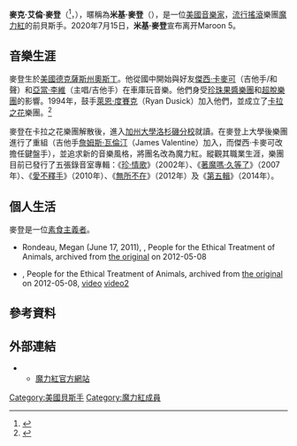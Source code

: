 {{Infobox musical artist
| name                = 米基·麥登<br>Mickey Madden
| birth_name          = 麥克·艾倫·麥登<br>（Michael Allen Madden）
| image               = Mickey Madden 2007.11.29.jpg
| caption             = 麥登與[[魔力紅|魔力紅]]於2007年演出
| background          = non_vocal_instrumentalist
| birth_date          = {{Birth date and age|mf=yes|1979|5|13}} 
|birth_place          =  [[美國|美國]][[德克薩斯州|德克薩斯州]][[奧斯丁|奧斯丁]]
| instrument          = [[電貝斯|電貝斯]]、[[吉他|吉他]]、[[合成器|合成器]]
| genre               = [[另類搖滾|另類搖滾]]、[[放克搖滾|放克搖滾]]、[[流行搖滾|流行搖滾]]、[[靈魂樂|靈魂樂]]
| occupation          = 貝斯手、音樂家
| years_active        = 1992年至今
| label               = [[J唱片公司|J]]、[[A&M/Octone|A&M/Octone]]、[[Interscope|Interscope]]
| associated_acts     = [[魔力紅|魔力紅]]、[[卡拉之花|卡拉之花]]、[[Historics|Historics]]
| website             = {{URL|maroon5.com/}}
}}

'''麥克·艾倫·麥登'''（{{lang-en|Michael Allen Madden}}<ref>{{cite web |url=http://www.ascap.com/ace/search.cfm?requesttimeout=300&mode=results&searchstr=380598578&search_in=i&search_type=exact&search_det=t,s,w,p,b,v&results_pp=30&start=1 |title=American Society of Composers, Authors and Publishers |publisher=Ascap.com |date= |accessdate=2011-07-17 |archive-date=2011-05-23 |archive-url=https://web.archive.org/web/20110523074618/http://www.ascap.com/ace/search.cfm?requesttimeout=300&mode=results&searchstr=380598578&search_in=i&search_type=exact&search_det=t,s,w,p,b,v&results_pp=30&start=1 |dead-url=no }}</ref>，{{bd|1979年|5月13日}}），暱稱為'''米基·麥登'''（{{lang-en|Mickey Madden}}），是一位[[美國|美國]][[音樂家|音樂家]]，[[流行搖滾|流行搖滾]]樂團[[魔力紅|魔力紅]]的前貝斯手。2020年7月15日，'''米基·麥登'''宣布离开Maroon 5。

==音樂生涯==
麥登生於[[美國|美國]][[德克薩斯州|德克薩斯州]][[奧斯丁|奧斯丁]]。他從國中開始與好友[[傑西·卡麥可|傑西·卡麥可]]（吉他手/和聲）和[[亞當·李維|亞當·李維]]（主唱/吉他手）在車庫玩音樂。他們身受[[珍珠果醬樂團|珍珠果醬樂團]]和[[超脫樂團|超脫樂團]]的影響。1994年，鼓手[[萊恩·度賽克|萊恩·度賽克]]（Ryan Dusick）加入他們，並成立了[[卡拉之花|卡拉之花]]樂團。<ref name="BBBIO">{{cite web|url=http://www.billboard.com/bbcom/bio/index.jsp?JSESSIONID=1MYQG10L1xmXkrCGgpZNLdFy50TYJ0qzn4GMGyFNXM12pcJn2Q1c!577458200&&pid=487690|title=Biography of Mickey Madden|publisher=Billboard.com|accessdate=2011-07-17|deadurl=yes|archiveurl=https://web.archive.org/web/20071113082012/http://www.billboard.com/bbcom/bio/index.jsp?JSESSIONID=1MYQG10L1xmXkrCGgpZNLdFy50TYJ0qzn4GMGyFNXM12pcJn2Q1c%21577458200&&pid=487690|archivedate=2007-11-13}}</ref>

麥登在卡拉之花樂團解散後，進入[[加州大學洛杉磯分校|加州大學洛杉磯分校]]就讀。在麥登上大學後樂團進行了重組（吉他手[[詹姆斯·瓦倫汀|詹姆斯·瓦倫汀]]（James Valentine）加入，而傑西·卡麥可改擔任鍵盤手），並追求新的音樂風格，將團名改為魔力紅。縱觀其職業生涯，樂團目前已發行了五張錄音室專輯：《[[珍·情歌|珍·情歌]]》（2002年）、《[[著魔嗎·久等了|著魔嗎·久等了]]》（2007年）、《[[愛不釋手|愛不釋手]]》（2010年）、《[[無所不在|無所不在]]》（2012年）及《[[第五輯|第五輯]]》（2014年）。

==個人生活==
麥登是一位[[素食主义者|素食主義者]]。<ref>{{cite web |url=http://vegnews.com/web/articles/page.do?pageId=2397&catId=5 |title=VN Chats With Maroon 5's Vegan Bassist Mickey Madden |publisher=Vegnews.com |date= |accessdate=2011-07-17 |first=Liz |last=Miller |archiveurl=https://web.archive.org/web/20110717192026/http://vegnews.com/web/articles/page.do?pageId=2397&catId=5 |archivedate=2011-07-17 |deadurl=yes }}
* Rondeau, Megan (June 17, 2011), {{webarchive|url=https://web.archive.org/web/20120508125615/http://blog.peta2.com/2011/06/maroon-5s-mickey-madden.html |date=2012-05-08 }}, People for the Ethical Treatment of Animals, archived from [http://blog.peta2.com/2011/06/maroon-5s-mickey-madden.html the original] on 2012-05-08
* {{webarchive|url=https://web.archive.org/web/20120508135951/http://www.petatv.com/tvpopup/video.asp?video=maroon_5_new&Player=qt |date=2012-05-08 }}, People for the Ethical Treatment of Animals, archived from [http://www.petatv.com/tvpopup/video.asp?video=maroon_5_new&Player=qt the original] on 2012-05-08, [http://www.petatv.com/downloads/maroon_5_new_med.mov video] [http://www.webcitation.org/67Va2kydi video2]</ref>

==參考資料==
{{reflist}}

==外部連結==
**[http://www.maroon5.com 魔力紅官方網站] {{Wayback|url=http://www.maroon5.com/ |date=20110221155419 }}

{{Maroon 5}}

{{Authority control}}
{{DEFAULTSORT:Madden, Michael}}
[[Category:美國貝斯手|Category:美國貝斯手]]
[[Category:魔力紅成員|Category:魔力紅成員]]
